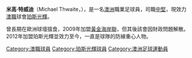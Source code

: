 {{Infobox football biography
| name           = Michael Thwaite
| image          = Michael Thwaite-23.01.10.jpg
| image_size     = 220
| caption        = Twhaite playing for {{ALeague GCU}} in 2010
| fullname       = Michael Errol Thwaite
| birth_date     = {{birth date and age|1983|5|2|df=y}}
| birth_place    = [[Cairns|Cairns]], 澳洲
| height         = {{height|m=1.90}}
| position       = [[Defender_(football)|Centre Back]] / [[Midfielder_(football)|Defensive Midfielder]]
| currentclub    = {{ALeague PG}}
| clubnumber     = 23
| years1         = 2002        |clubs1 = [[Sydney_University_Soccer_Football_Club|Sydney University]]          |caps1 = 17 |goals1 = 3
| years2         = 2002–2004 |clubs2 = [[Marconi_Stallions|Marconi Stallions]]    |caps2 = 36 |goals2 = 0
| years3         = 2004–2006 |clubs3 = [[Naţional_Bucureşti|Naţional Bucureşti]]    |caps3 = 34 |goals3 = 0
| years4         = 2006–2008 |clubs4 = [[Wisła_Kraków|Wisła Kraków]]          |caps4 = 5 |goals4 = 0
| years5         = 2008–2009 |clubs5 = [[SK_Brann|SK Brann]]             |caps5 = 2  |goals5 = 0
| years6         = 2008–2009 |clubs6 = → {{ALeague MV}} (loan) |caps6 = 16 |goals6 = 0
| years7         = 2009–2012 |clubs7 = {{ALeague GCU}}          |caps7 = 78 |goals7 = 1
| years8         = 2012–2016 |clubs8 = {{ALeague PG}}           |caps8 = 85 |goals8 = 2
| years9         = 2016–     |clubs9 = [[辽宁宏运|辽宁宏运]]           |caps9 = 19 |goals9 = 2
| nationalyears1 = 2002–2003 |nationalteam1 = [[澳洲_national_under-20_soccer_team|澳洲 U-20]]           |nationalcaps1 = 8 |nationalgoals1 = 0
| nationalyears2 = 2004       |nationalteam2 = [[澳洲_national_under-23_soccer_team|澳洲 U-23]]           |nationalcaps2 = 3 |nationalgoals2 = 1
| nationalyears3 = 2005–2013 |nationalteam3 = [[澳洲_national_soccer_team|澳洲]]                         |nationalcaps3 = 13 |nationalgoals3 = 0
| pcupdate       = 2016年9月26日
| ntupdate       = 2016年9月26日
}}

'''米高·特威迪'''（Michael Thwaite，{{bd|1983年|5月2日}}），是一名[[澳洲|澳洲]]職業足球員，司職[[中堅|中堅]]，現效力[[澳職|澳職]]球會[[珀斯光輝|珀斯光輝]]。

曾長期在歐洲球壇搵食，2009年加盟[[黃金海岸聯|黃金海岸聯]]，但其後該會因財政問題解散。2012年加盟珀斯光輝並效力至今，一直是球隊的防線重心人物。

{{2016年中超分类名单辽宁}}
{{DEFAULTSORT: Thwaite, Michael}}
[[Category:澳職球員|Category:澳職球員]]
[[Category:珀斯光輝球員|Category:珀斯光輝球員]]
[[Category:澳洲足球運動員|Category:澳洲足球運動員]]


{{fbr-stub}}